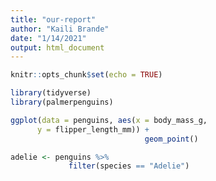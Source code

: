 ---
title: "our-report"
author: "Kaili Brande"
date: "1/14/2021"
output: html_document
---

```{r setup, include=FALSE}
knitr::opts_chunk$set(echo = TRUE)

library(tidyverse)
library(palmerpenguins)
```

```{r}

ggplot(data = penguins, aes(x = body_mass_g, 
      y = flipper_length_mm)) + 
                              geom_point()


```

```{r}
adelie <- penguins %>% 
		     filter(species == "Adelie")
```

